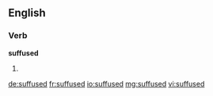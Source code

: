 ==English==

===Verb===
'''suffused'''

# {{past of|[[suffuse]]}}

[[de:suffused]]
[[fr:suffused]]
[[io:suffused]]
[[mg:suffused]]
[[vi:suffused]]